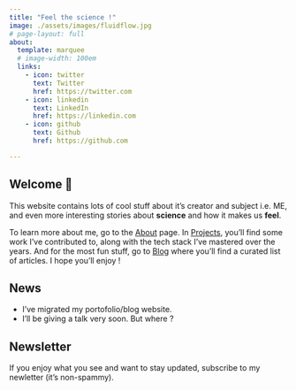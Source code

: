 ```yaml
---
title: "Feel the science !"
image: ./assets/images/fluidflow.jpg
# page-layout: full
about:
  template: marquee
  # image-width: 100em
  links:
    - icon: twitter
      text: Twitter
      href: https://twitter.com
    - icon: linkedin
      text: LinkedIn
      href: https://linkedin.com
    - icon: github
      text: Github
      href: https://github.com

---
```


<!-- ![Welcome, Fluid Flow](./assets/images/fluidflow.jpg) -->

## Welcome 👋

This website contains lots of cool stuff about it's creator and subject i.e. ME, and even more interesting stories about **science** and how it makes us **feel**.

To learn more about me, go to the [About](/about.qmd) page. In [Projects](/projects.qmd), you'll find some work I've contributed to, along with the tech stack I've mastered over the years. And for the most fun stuff, go to [Blog](/posts.qmd) where you'll find a curated list of articles. I hope you'll enjoy !


## News

- I've migrated my portofolio/blog website.
- I'll be giving a talk very soon. But where ?


## Newsletter
If you enjoy what you see and want to stay updated, subscribe to my newletter (it's non-spammy).

